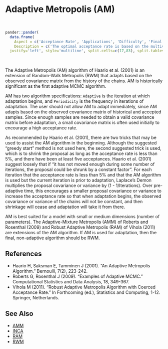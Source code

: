 # Adaptive Metropolis (<a name='am'>AM</a>)

<br>
```r
pander::pander(
  data.frame(
    Aspect = c('Acceptance Rate', 'Applications', 'Difficulty', 'Final Algorithm?', 'Proposal'),
    Description = c('The optimal acceptance rate is based on the multivariate normality of the marginal posterior distributions, and ranges from 44% for one parameter to 23.4% for five or more parameters. The observed acceptance rate may be suitable in the interval [15%,50%].', 'This is a widely applicable, general-purpose algorithm that is best suited to models with a small to medium number of parameters. The proposal covariance matrix must be solved, and this matrix grows with the number of parameters.','This algorithm is relatively easy for a beginner. It has few algorithm specifications, and these are easy to specify. However, since it is adaptive, the user must regard diminishing adaptation.','User Discretion. The RWM algorithm is recommended as the final algorithm, though AM may be used if diminishing adaptation occurs and adaptation ceases effectively.', 'Multivariate.')),
  justify='left', style='multiline', split.cells=c(17,83), split.tables=Inf)
```

<br>

The Adaptive Metropolis (AM) algorithm of Haario et al. (2001) is an extension of Random-Walk Metropolis (RWM) that adapts based on the observed covariance matrix from the history of the chains. AM is historically significant as the first adaptive MCMC algorithm.

AM has two algorithm specifications: `Adaptive` is the iteration at which adaptation begins, and `Periodicity` is the frequency in iterations of adaptation. The user should not allow AM to adapt immediately, since AM adapts based on the observed covariance matrix of historical and accepted samples. Since enough samples are needed to obtain a valid covariance matrix before adaptation, a small covariance matrix is often used initially to encourage a high acceptance rate.

As recommended by Haario et al. (2001), there are two tricks that may be used to assist the AM algorithm in the beginning. Although the suggested "greedy start" method is not used here, the second suggested trick is used, which is to shrink the proposal as long as the acceptance rate is less than 5%, and there have been at least five acceptances. Haario et al. (2001) suggest loosely that if "it has not moved enough during some number of iterations, the proposal could be shrunk by a constant factor". For each iteration that the acceptance rate is less than 5% and that the AM algorithm is used but the current iteration is prior to adaptation, Laplace's Demon multiplies the proposal covariance or variance by (1 - 1/Iterations). Over pre-adaptive time, this encourages a smaller proposal covariance or variance to increase the acceptance rate so that when adaptation begins, the observed covariance or variance of the chains will not be constant, and then shrinkage will cease and adaptation will take it from there.

AM is best suited for a model with small or medium dimensions (number of parameters). The Adaptive-Mixture Metropolis (AMM) of Roberts and Rosenthal (2009) and Robust Adaptive Metropolis (RAM) of Vihola (2011) are extensions of the AM algorithm. If AM is used for adaptation, then the final, non-adaptive algorithm should be RWM.

## References

- Haario H, Saksman E, Tamminen J (2001). "An Adaptive Metropolis Algorithm." Bernoulli, 7(2), 223-242.
- Roberts G, Rosenthal J (2009). "Examples of Adaptive MCMC." Computational Statistics and Data Analysis, 18, 349-367.
- Vihola M (2011). "Robust Adaptive Metropolis Algorithm with Coerced Acceptance Rate." In Forthcoming (ed.), Statistics and Computing, 1-12. Springer, Netherlands.

## See Also

- [AMM](#amm)
- [INCA](#inca)
- [RAM](#ram)
- [RWM](#rwm)
